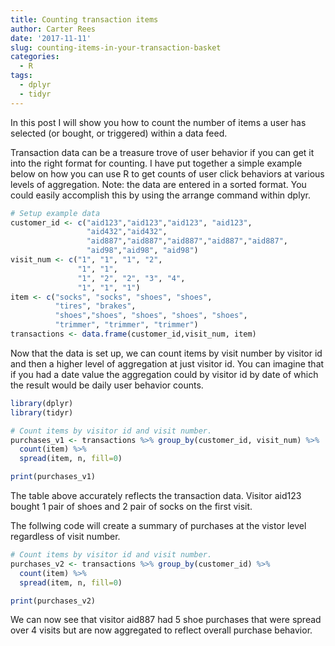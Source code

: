 ```yaml
---
title: Counting transaction items
author: Carter Rees
date: '2017-11-11'
slug: counting-items-in-your-transaction-basket
categories:
  - R
tags:
  - dplyr
  - tidyr
---
```


In this post I will show you how to count the number of items a user has selected (or bought, or triggered) within a data feed. 

Transaction data can be a treasure trove of user behavior if you can get it into the right format for counting. I have put together a simple example below on how you can use R to get counts of user click behaviors at various levels of aggregation. Note: the data are entered in a sorted format. You could easily accomplish this by using the arrange command within dplyr.

```r
# Setup example data
customer_id <- c("aid123","aid123","aid123", "aid123",
                 "aid432","aid432",
                 "aid887","aid887","aid887","aid887","aid887",
                 "aid98","aid98", "aid98")
visit_num <- c("1", "1", "1", "2",
               "1", "1",
               "1", "2", "2", "3", "4",
               "1", "1", "1")
item <- c("socks", "socks", "shoes", "shoes",
          "tires", "brakes", 
          "shoes","shoes", "shoes", "shoes", "shoes",
          "trimmer", "trimmer", "trimmer")
transactions <- data.frame(customer_id,visit_num, item)
```
Now that the data is set up, we can count items by visit number by visitor id and then a higher level of aggregation at just visitor id. You can imagine that if you had a date value the aggregation could by visitor id by date of which the result would be daily user behavior counts.

```r
library(dplyr)
library(tidyr)
```

```r
# Count items by visitor id and visit number.
purchases_v1 <- transactions %>% group_by(customer_id, visit_num) %>% 
  count(item) %>%
  spread(item, n, fill=0)

print(purchases_v1)
```
The table above accurately reflects the transaction data. Visitor aid123 bought 1 pair of shoes and 2 pair of socks on the first visit.

The follwing code will create a summary of purchases at the vistor level regardless of visit number.

```r
# Count items by visitor id and visit number.
purchases_v2 <- transactions %>% group_by(customer_id) %>% 
  count(item) %>%
  spread(item, n, fill=0)

print(purchases_v2)

```

We can now see that visitor aid887 had 5 shoe purchases that were spread over 4 visits but are now aggregated to reflect overall purchase behavior. 


